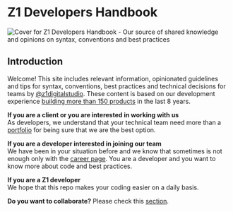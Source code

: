 # Z1 Developers Handbook

![Cover for Z1 Developers Handbook - Our source of shared knowledge and opinions on syntax, conventions and best practices](/cover.png)

## Introduction

Welcome! This site includes relevant information, opinionated guidelines and tips for syntax, conventions, best practices and technical decisions for teams by [@z1digitalstudio](//twitter.com/z1digitalstudio). These content is based on our development experience [building more than 150 products](https://z1.digital/work) in the last 8 years.

**If you are a client or you are interested in working with us**  
As developers, we understand that your technical team need more than a [portfolio](https://z1.digital/work) for being sure that we are the best option.

**If you are a developer interested in joining our team**  
We have been in your situation before and we know that sometimes is not enough only with the [career page](https://z1.digital/careers). You are a developer and you want to know more about code and best practices.

**If you are a Z1 developer**  
We hope that this repo makes your coding easier on a daily basis.

**Do you want to collaborate?**
Please check this [section](https://github.com/z1digitalstudio/developers-handbook/blob/master/pages/how-to-collaborate.mdx).